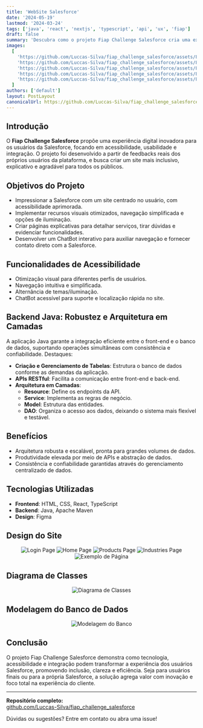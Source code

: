 ```yaml
---
title: 'WebSite Salesforce'
date: '2024-05-19'
lastmod: '2024-03-24'
tags: ['java', 'react', 'nextjs', 'typescript', 'api', 'ux', 'fiap']
draft: false
summary: 'Descubra como o projeto Fiap Challenge Salesforce cria uma experiência digital inovadora, acessível e integrada, combinando Java, React, APIs, camadas bem estruturadas e um chatbot para facilitar a vida dos usuários da Salesforce.'
images:
  [
    'https://github.com/Luccas-Silva/fiap_challenge_salesforce/assets/89430801/7c1d83ce-64b1-46eb-baaa-bc1d445f5363',
    'https://github.com/Luccas-Silva/fiap_challenge_salesforce/assets/89430801/7a4bdba2-c10a-45de-b86c-f1e7a3fe27b9',
    'https://github.com/Luccas-Silva/fiap_challenge_salesforce/assets/89430801/2c8765db-e2be-4581-bad7-d8ec8eefe30e',
    'https://github.com/Luccas-Silva/fiap_challenge_salesforce/assets/89430801/47b1e99f-edd3-4d99-bd8f-2591ea569f87',
    'https://github.com/Luccas-Silva/fiap_challenge_salesforce/assets/89430801/c29a6a5e-a6dc-4a55-a823-fa36da9482a9',
  ]
authors: ['default']
layout: PostLayout
canonicalUrl: https://github.com/Luccas-Silva/fiap_challenge_salesforce
---
```


## Introdução

O **Fiap Challenge Salesforce** propõe uma experiência digital inovadora para os usuários da Salesforce, focando em acessibilidade, usabilidade e integração. O projeto foi desenvolvido a partir de feedbacks reais dos próprios usuários da plataforma, e busca criar um site mais inclusivo, explicativo e agradável para todos os públicos.

<TOCInline toc={props.toc} exclude="Introdução" />

## Objetivos do Projeto

- Impressionar a Salesforce com um site centrado no usuário, com acessibilidade aprimorada.
- Implementar recursos visuais otimizados, navegação simplificada e opções de iluminação.
- Criar páginas explicativas para detalhar serviços, tirar dúvidas e evidenciar funcionalidades.
- Desenvolver um ChatBot interativo para auxiliar navegação e fornecer contato direto com a Salesforce.

## Funcionalidades de Acessibilidade

- Otimização visual para diferentes perfis de usuários.
- Navegação intuitiva e simplificada.
- Alternância de temas/iluminação.
- ChatBot acessível para suporte e localização rápida no site.

## Backend Java: Robustez e Arquitetura em Camadas

A aplicação Java garante a integração eficiente entre o front-end e o banco de dados, suportando operações simultâneas com consistência e confiabilidade. Destaques:

- **Criação e Gerenciamento de Tabelas**: Estrutura o banco de dados conforme as demandas da aplicação.
- **APIs RESTful**: Facilita a comunicação entre front-end e back-end.
- **Arquitetura em Camadas**:
  - **Resource**: Define os endpoints da API.
  - **Service**: Implementa as regras de negócio.
  - **Model**: Estrutura das entidades.
  - **DAO**: Organiza o acesso aos dados, deixando o sistema mais flexível e testável.

## Benefícios

- Arquitetura robusta e escalável, pronta para grandes volumes de dados.
- Produtividade elevada por meio de APIs e abstração de dados.
- Consistência e confiabilidade garantidas através do gerenciamento centralizado de dados.

## Tecnologias Utilizadas

- **Frontend**: HTML, CSS, React, TypeScript
- **Backend**: Java, Apache Maven
- **Design**: Figma

## Design do Site

<div align="center">
  
![Login Page](https://github.com/Luccas-Silva/fiap_challenge_salesforce/assets/89430801/7c1d83ce-64b1-46eb-baaa-bc1d445f5363)
![Home Page](https://github.com/Luccas-Silva/fiap_challenge_salesforce/assets/89430801/7a4bdba2-c10a-45de-b86c-f1e7a3fe27b9)
![Products Page](https://github.com/Luccas-Silva/fiap_challenge_salesforce/assets/89430801/2c8765db-e2be-4581-bad7-d8ec8eefe30e)
![Industries Page](https://github.com/Luccas-Silva/fiap_challenge_salesforce/assets/89430801/47b1e99f-edd3-4d99-bd8f-2591ea569f87)
![Exemplo de Página](https://github.com/Luccas-Silva/fiap_challenge_salesforce/assets/89430801/c29a6a5e-a6dc-4a55-a823-fa36da9482a9)

</div>

## Diagrama de Classes

<div align="center">

![Diagrama de Classes](https://github.com/Luccas-Silva/fiap_challenge_salesforce/assets/89430801/3f211e48-6994-48db-9167-071ecdf7b824)

</div>

## Modelagem do Banco de Dados

<div align="center">

![Modelagem do Banco](https://github.com/Luccas-Silva/fiap_challenge_salesforce/assets/89430801/d6afab6f-36e4-4b6a-8b7b-52cf24055030)

</div>

## Conclusão

O projeto Fiap Challenge Salesforce demonstra como tecnologia, acessibilidade e integração podem transformar a experiência dos usuários Salesforce, promovendo inclusão, clareza e eficiência. Seja para usuários finais ou para a própria Salesforce, a solução agrega valor com inovação e foco total na experiência do cliente.

---

**Repositório completo:**  
[github.com/Luccas-Silva/fiap_challenge_salesforce](https://github.com/Luccas-Silva/fiap_challenge_salesforce)

Dúvidas ou sugestões? Entre em contato ou abra uma issue!
